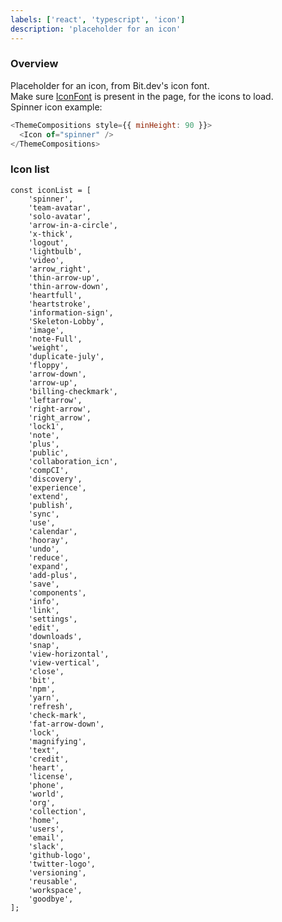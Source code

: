 ```yaml
---
labels: ['react', 'typescript', 'icon']
description: 'placeholder for an icon'
---
```



### Overview

Placeholder for an icon, from Bit.dev's icon font.  
Make sure [IconFont](https://bit.dev/teambit/evangelist/theme/icon-font) is present in the page, for the icons to load.  
Spinner icon example:

```js live
<ThemeCompositions style={{ minHeight: 90 }}>
  <Icon of="spinner" />
</ThemeCompositions>
```

### Icon list

```
const iconList = [
	'spinner',
	'team-avatar',
	'solo-avatar',
	'arrow-in-a-circle',
	'x-thick',
	'logout',
	'lightbulb',
	'video',
	'arrow_right',
	'thin-arrow-up',
	'thin-arrow-down',
	'heartfull',
	'heartstroke',
	'information-sign',
	'Skeleton-Lobby',
	'image',
	'note-Full',
	'weight',
	'duplicate-july',
	'floppy',
	'arrow-down',
	'arrow-up',
	'billing-checkmark',
	'leftarrow',
	'right-arrow',
	'right_arrow',
	'lock1',
	'note',
	'plus',
	'public',
	'collaboration_icn',
	'compCI',
	'discovery',
	'experience',
	'extend',
	'publish',
	'sync',
	'use',
	'calendar',
	'hooray',
	'undo',
	'reduce',
	'expand',
	'add-plus',
	'save',
	'components',
	'info',
	'link',
	'settings',
	'edit',
	'downloads',
	'snap',
	'view-horizontal',
	'view-vertical',
	'close',
	'bit',
	'npm',
	'yarn',
	'refresh',
	'check-mark',
	'fat-arrow-down',
	'lock',
	'magnifying',
	'text',
	'credit',
	'heart',
	'license',
	'phone',
	'world',
	'org',
	'collection',
	'home',
	'users',
	'email',
	'slack',
	'github-logo',
	'twitter-logo',
	'versioning',
	'reusable',
	'workspace',
	'goodbye',
];
```
